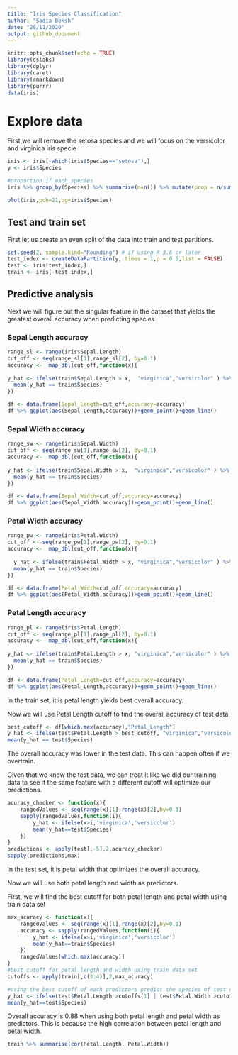 ```yaml
---
title: "Iris Species Classification"
author: "Sadia Boksh"
date: "28/11/2020"
output: github_document
---
```


```r
knitr::opts_chunk$set(echo = TRUE)
library(dslabs)
library(dplyr)
library(caret)
library(rmarkdown)
library(purrr)
data(iris)
```

# Explore data
First,we will remove the setosa species and we will focus on the versicolor and virginica iris specie

```r
iris <- iris[-which(iris$Species=='setosa'),]
y <- iris$Species

#proportion if each species
iris %>% group_by(Species) %>% summarize(n=n()) %>% mutate(prop = n/sum(n))

plot(iris,pch=21,bg=iris$Species)
```

## Test and train set

First let us create an even split of the data into train and test partitions.

```r
set.seed(2, sample.kind="Rounding") # if using R 3.6 or later
test_index <- createDataPartition(y, times = 1,p = 0.5,list = FALSE)
test <- iris[test_index,]
train <- iris[-test_index,]
```
## Predictive analysis

Next we will figure out the singular feature in the dataset that yields the greatest overall accuracy when predicting species

### Sepal Length accuracy 
```r
range_sl <- range(iris$Sepal.Length)
cut_off <- seq(range_sl[1],range_sl[2], by=0.1)
accuracy <-  map_dbl(cut_off,function(x){
  
y_hat <- ifelse(train$Sepal.Length > x,  "virginica","versicolor" ) %>% factor(levels = levels(train$Species))
  mean(y_hat == train$Species)
})

df <- data.frame(Sepal_Length=cut_off,accuracy=accuracy)
df %>% ggplot(aes(Sepal_Length,accuracy))+geom_point()+geom_line()

```

### Sepal Width accuracy 
```r
range_sw <- range(iris$Sepal.Width)
cut_off <- seq(range_sw[1],range_sw[2], by=0.1)
accuracy <-  map_dbl(cut_off,function(x){
  
y_hat <- ifelse(train$Sepal.Width > x,  "virginica","versicolor" ) %>% factor(levels = levels(train$Species))
  mean(y_hat == train$Species)
})

df <- data.frame(Sepal_Width=cut_off,accuracy=accuracy)
df %>% ggplot(aes(Sepal_Width,accuracy))+geom_point()+geom_line()
```

### Petal Width accuracy 

```r

range_pw <- range(iris$Petal.Width)
cut_off <- seq(range_pw[1],range_pw[2], by=0.1)
accuracy <-  map_dbl(cut_off,function(x){
  
  y_hat <- ifelse(train$Petal.Width > x, "virginica","versicolor" ) %>% factor(levels = levels(train$Species))
  mean(y_hat == train$Species)
})

df <- data.frame(Petal_Width=cut_off,accuracy=accuracy)
df %>% ggplot(aes(Petal_Width,accuracy))+geom_point()+geom_line()
```

### Petal Length accuracy 
```r
range_pl <- range(iris$Petal.Length)
cut_off <- seq(range_pl[1],range_pl[2], by=0.1)
accuracy <-  map_dbl(cut_off,function(x){
  
y_hat <- ifelse(train$Petal.Length > x, "virginica","versicolor" ) %>% factor(levels = levels(train$Species))
  mean(y_hat == train$Species)
})

df <- data.frame(Petal_Length=cut_off,accuracy=accuracy)
df %>% ggplot(aes(Petal_Length,accuracy))+geom_point()+geom_line()

```

In the train set, it is petal length yields best overall accuracy.


Now we will use Petal Length cutoff to find the overall accuracy of test data.

```r
best_cutoff <- df[which.max(accuracy),"Petal_Length"]
y_hat <- ifelse(test$Petal.Length > best_cutoff, "virginica","versicolor" ) %>% factor(levels = levels(test$Species))
mean(y_hat == test$Species)


```

The overall accuracy was lower in the test data. This can happen often if we overtrain.

Given that we know the test data, we can treat it like we did our training data to see if the same feature with a different cutoff will optimize our predictions.

```r
acuracy_checker <- function(x){
	rangedValues <- seq(range(x)[1],range(x)[2],by=0.1)
	sapply(rangedValues,function(i){
		y_hat <- ifelse(x>i,'virginica','versicolor')
		mean(y_hat==test$Species)
	})
}
predictions <- apply(test[,-5],2,acuracy_checker)
sapply(predictions,max)	
```


In the test set, it is petal width that optimizes the overall accuracy.


Now we will use both petal length and width as predictors.

First, we will find the best cutoff for both petal length and petal width using train data set
```r

max_acuracy <- function(x){
	rangedValues <- seq(range(x)[1],range(x)[2],by=0.1)
	accuracy <- sapply(rangedValues,function(i){
		y_hat <- ifelse(x>i,'virginica','versicolor')
		mean(y_hat==train$Species)
	})
	rangedValues[which.max(accuracy)]
}
#best cutoff for petal length and width using train data set
cutoffs <- apply(train[,c(3:4)],2,max_acuracy)

#using the best cutoff of each predictors predict the species of test dataset
y_hat <- ifelse(test$Petal.Length >cutoffs[1] | test$Petal.Width >cutoffs[2],'virginica','versicolor')
mean(y_hat==test$Species)

```

Overall accuracy is 0.88 when using both petal length and petal width as predictors. This is because the high correlation between petal length and petal width.

```r
train %>% summarise(cor(Petal.Length, Petal.Width))
```
